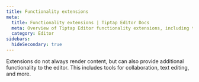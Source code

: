 ```yaml
---
title: Functionality extensions
meta:
  title: Functionality extensions | Tiptap Editor Docs
  meta: Overview of Tiptap Editor functionality extensions, including tools for collaboration, text editing, and more.
  category: Editor
sidebars:
  hideSecondary: true
---
```



Extensions do not always render content, but can also provide additional functionality to the editor. This includes tools for collaboration, text editing, and more.

<Extensions version="v3" path="editor/extensions" subpath="/functionality" />
